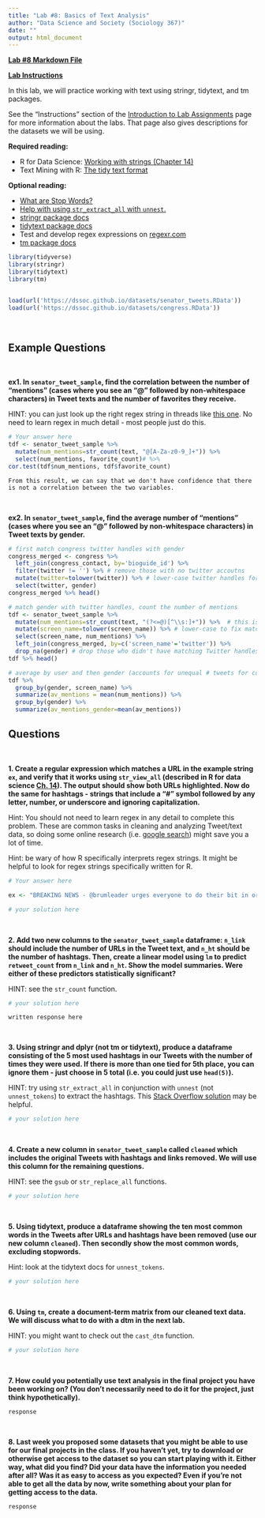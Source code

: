 ```yaml
---
title: "Lab #8: Basics of Text Analysis"
author: "Data Science and Society (Sociology 367)"
date: ""
output: html_document
---
```


**[Lab #8 Markdown File](/assignments/Lab_8.Rmd)**

**[Lab Instructions](https://dssoc.github.io/assignments/lab_instructions.html)**

In this lab, we will practice working with text using stringr, tidytext, and tm packages. 

See the "Instructions" section of the [Introduction to Lab Assignments](https://dssoc.github.io/assignments/lab_instructions.html) page for more information about the labs. That page also gives descriptions for the datasets we will be using.

**Required reading:** 

+ R for Data Science: [Working with strings (Chapter 14)](https://r4ds.had.co.nz/strings.html)
+ Text Mining with R: [The tidy text format](https://www.tidytextmining.com/tidytext.html)

**Optional reading:** 

* [What are Stop Words?](https://kavita-ganesan.com/what-are-stop-words/)
* [Help with using `str_extract_all` with `unnest`.](https://stackoverflow.com/questions/57854124/str-extract-all-returns-a-list-but-i-want-a-column-in-a-dataframe)
* [stringr package docs](https://www.rdocumentation.org/packages/stringr/versions/1.4.0)
* [tidytext package docs](https://www.rdocumentation.org/packages/tidytext/versions/0.2.6)
* Test and develop regex expressions on [regexr.com](https://regexr.com/)
* [tm package docs](https://cran.r-project.org/web/packages/tm/tm.pdf)





```r
library(tidyverse)
library(stringr)
library(tidytext)
library(tm)


load(url('https://dssoc.github.io/datasets/senator_tweets.RData'))
load(url('https://dssoc.github.io/datasets/congress.RData'))
```
<br/>


## Example Questions
<br>

**ex1. In `senator_tweet_sample`, find the correlation between the number of "mentions" (cases where you see an "@" followed by non-whitespace characters) in Tweet texts and the number of favorites they receive.**

HINT: you can just look up the right regex string in threads like [this one](https://stackoverflow.com/questions/46224205/regular-expression-in-r-for-twitter-username). No need to learn regex in much detail - most people just do this.

```r
# Your answer here
tdf <- senator_tweet_sample %>% 
  mutate(num_mentions=str_count(text, "@[A-Za-z0-9_]+")) %>% 
  select(num_mentions, favorite_count)# %>% 
cor.test(tdf$num_mentions, tdf$favorite_count)
```
```
From this result, we can say that we don't have confidence that there is not a correlation between the two variables.
```
<br/>

**ex2. In `senator_tweet_sample`, find the average number of "mentions" (cases where you see an "@" followed by non-whitespace characters) in Tweet texts by gender.**

```r
# first match congress twitter handles with gender
congress_merged <- congress %>% 
  left_join(congress_contact, by='bioguide_id') %>% 
  filter(twitter != '') %>% # remove those with no twitter accoutns
  mutate(twitter=tolower(twitter)) %>% # lower-case twitter handles for matching
  select(twitter, gender)
congress_merged %>% head()

# match gender with twitter handles, count the number of mentions
tdf <- senator_tweet_sample %>% 
  mutate(num_mentions=str_count(text, "(?<=@)[^\\s:]+")) %>%  # this is the key regex
  mutate(screen_name=tolower(screen_name)) %>% # lower-case to fix matches
  select(screen_name, num_mentions) %>% 
  left_join(congress_merged, by=c('screen_name'='twitter')) %>%
  drop_na(gender) # drop those who didn't have matching Twitter handles
tdf %>% head()

# average by user and then gender (accounts for unequal # tweets for congress members)
tdf %>% 
  group_by(gender, screen_name) %>% 
  summarize(av_mentions = mean(num_mentions)) %>% 
  group_by(gender) %>% 
  summarize(av_mentions_gender=mean(av_mentions))
```



## Questions
<br>

**1. Create a regular expression which matches a URL in the example string `ex`, and verify that it works using `str_view_all` (described in R for data science [Ch. 14](https://r4ds.had.co.nz/strings.html)). The output should show both URLs highlighted. Now do the same for hashtags - strings that include a "#" symbol followed by any letter, number, or underscore and ignoring capitalization.**

Hint: You should not need to learn regex in any detail to complete this problem. These are common tasks in cleaning and analyzing Tweet/text data, so doing some online research (i.e. [google search](https://www.google.com/search?q=r+regex+url)) might save you a lot of time. 

Hint: be wary of how R specifically interprets regex strings. It might be helpful to look for regex strings specifically written for R.
```r
# Your answer here

ex <- "BREAKING NEWS - @brumleader urges everyone to do their bit in order to tackle the threat posed by rising coronavirus case numbers in city. Full statement here:\n\nhttps://t.co/3tbc6xcRFP\n\n#KeepBrumSafe\n#Btogether\n#COVID19\n#Coronavirus https://t.co/mo5bPUgGgC"

# your solution here
```
<br/>

**2. Add two new columns to the `senator_tweet_sample` dataframe: `n_link` should include the number of URLs in the Tweet text, and `n_ht` should be the number of hashtags. Then, create a linear model using `lm` to predict `retweet_count` from `n_link` and `n_ht`.  Show the model summaries. Were either of these predictors statistically significant?**

HINT: see the `str_count` function.
```r
# your solution here
```
```
written response here
```
<br/>


**3. Using stringr and dplyr (not tm or tidytext), produce a dataframe consisting of the 5 most used hashtags in our Tweets with the number of times they were used. If there is more than one tied for 5th place, you can ignore them - just choose in 5 total (i.e. you could just use `head(5)`).**

HINT: try using `str_extract_all` in conjunction with `unnest` (not `unnest_tokens`) to extract the hashtags. This [Stack Overflow solution](https://stackoverflow.com/questions/57854124/str-extract-all-returns-a-list-but-i-want-a-column-in-a-dataframe) may be helpful.
```r
# your solution here
```
<br/>

**4. Create a new column in `senator_tweet_sample` called `cleaned` which includes the original Tweets with hashtags and links removed. We will use this column for the remaining questions.** 

HINT: see the `gsub` or `str_replace_all` functions.
```r
# your solution here
```
<br/>


**5. Using tidytext, produce a dataframe showing the ten most common words in the Tweets after URLs and hashtags have been removed (use our new column `cleaned`). Then secondly show the most common words, excluding stopwords.**

Hint: look at the tidytext docs for `unnest_tokens`.
```r
# your solution here
```
<br/>


**6. Using `tm`, create a document-term matrix from our cleaned text data. We will discuss what to do with a dtm in the next lab.**

HINT: you might want to check out the `cast_dtm` function.
```r
# your solution here
```
<br/>

**7. How could you potentially use text analysis in the final project you have been working on? (You don't necessarily need to do it for the project, just think hypothetically).**
```
response
```
<br/>

**8. Last week you proposed some datasets that you might be able to use for our final projects in the class. If you haven't yet, try to download or otherwise get access to the dataset so you can start playing with it. Either way, what did you find? Did your data have the information you needed after all? Was it as easy to access as you expected? Even if you're not able to get all the data by now, write something about your plan for getting access to the data.**
```
response
```




